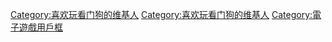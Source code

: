 {{Userbox-r
  |border-c = #68e800
  |border-s = 2
  |id-c     = #2d2d2d
  |id-s     = 10
  |id-fc    = #ffb328
  |info-c   = #3d3d3d
  |info-s   = 10
  |info-fc  = #6fef00
  |id       = [[File:看门狗的自制简易标识.png|50px]]
  |info     = 这位用户是'''[[看门狗2|<span style="color:white;">DEDSEC</span>]]'''成员。
  |nocat    = {{{nocat|}}}
}}<includeonly>[[Category:喜欢玩看门狗的维基人]]</includeonly><noinclude>
[[Category:喜欢玩看门狗的维基人]]
[[Category:電子遊戲用戶框]]
</noinclude>